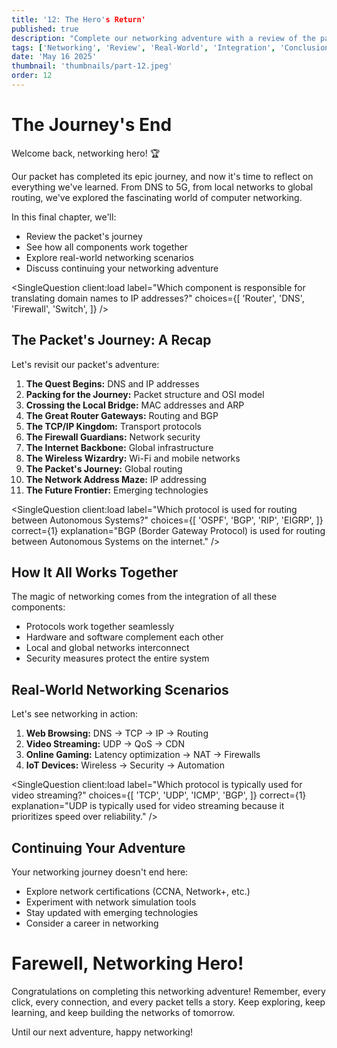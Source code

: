 ```yaml
---
title: '12: The Hero's Return'
published: true
description: "Complete our networking adventure with a review of the packet's journey. We'll explore how all components work together and look at real-world networking scenarios."
tags: ['Networking', 'Review', 'Real-World', 'Integration', 'Conclusion']
date: 'May 16 2025'
thumbnail: 'thumbnails/part-12.jpeg'
order: 12
---
```



<Begin />

# The Journey's End

Welcome back, networking hero! 🏆

Our packet has completed its epic journey, and now it's time to reflect on everything we've learned. From DNS to 5G, from local networks to global routing, we've explored the fascinating world of computer networking.

In this final chapter, we'll:
- Review the packet's journey
- See how all components work together
- Explore real-world networking scenarios
- Discuss continuing your networking adventure

<SingleQuestion
  client:load
  label="Which component is responsible for translating domain names to IP addresses?"
  choices={[
    'Router',
    'DNS',
    'Firewall',
    'Switch',
  ]}
/>
<Spliter />

## The Packet's Journey: A Recap

Let's revisit our packet's adventure:

1. **The Quest Begins:** DNS and IP addresses
2. **Packing for the Journey:** Packet structure and OSI model
3. **Crossing the Local Bridge:** MAC addresses and ARP
4. **The Great Router Gateways:** Routing and BGP
5. **The TCP/IP Kingdom:** Transport protocols
6. **The Firewall Guardians:** Network security
7. **The Internet Backbone:** Global infrastructure
8. **The Wireless Wizardry:** Wi-Fi and mobile networks
9. **The Packet's Journey:** Global routing
10. **The Network Address Maze:** IP addressing
11. **The Future Frontier:** Emerging technologies

<SingleQuestion
  client:load
  label="Which protocol is used for routing between Autonomous Systems?"
  choices={[
    'OSPF',
    'BGP',
    'RIP',
    'EIGRP',
  ]}
  correct={1}
  explanation="BGP (Border Gateway Protocol) is used for routing between Autonomous Systems on the internet."
/>

<Spliter />

## How It All Works Together

The magic of networking comes from the integration of all these components:

- Protocols work together seamlessly
- Hardware and software complement each other
- Local and global networks interconnect
- Security measures protect the entire system

<Spliter />

## Real-World Networking Scenarios

Let's see networking in action:

1. **Web Browsing:** DNS → TCP → IP → Routing
2. **Video Streaming:** UDP → QoS → CDN
3. **Online Gaming:** Latency optimization → NAT → Firewalls
4. **IoT Devices:** Wireless → Security → Automation

<SingleQuestion
  client:load
  label="Which protocol is typically used for video streaming?"
  choices={[
    'TCP',
    'UDP',
    'ICMP',
    'BGP',
  ]}
  correct={1}
  explanation="UDP is typically used for video streaming because it prioritizes speed over reliability."
/>

<Spliter />

## Continuing Your Adventure

Your networking journey doesn't end here:

- Explore network certifications (CCNA, Network+, etc.)
- Experiment with network simulation tools
- Stay updated with emerging technologies
- Consider a career in networking

<Spliter />

# Farewell, Networking Hero!

Congratulations on completing this networking adventure! Remember, every click, every connection, and every packet tells a story. Keep exploring, keep learning, and keep building the networks of tomorrow.

Until our next adventure, happy networking!
